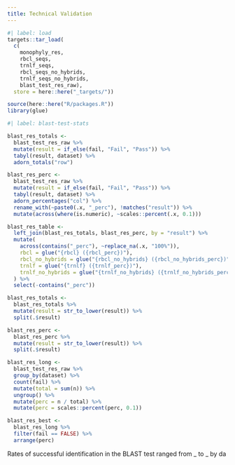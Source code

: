 ```yaml
---
title: Technical Validation
---
```


```r
#| label: load
targets::tar_load(
  c(
    monophyly_res,
    rbcl_seqs,
    trnlf_seqs,
    rbcl_seqs_no_hybrids,
    trnlf_seqs_no_hybrids,
    blast_test_res_raw),
  store = here::here("_targets/"))

source(here::here("R/packages.R"))
library(glue)
```

```r
#| label: blast-test-stats

blast_res_totals <-
  blast_test_res_raw %>%
  mutate(result = if_else(fail, "Fail", "Pass")) %>%
  tabyl(result, dataset) %>%
  adorn_totals("row")

blast_res_perc <-
  blast_test_res_raw %>%
  mutate(result = if_else(fail, "Fail", "Pass")) %>%
  tabyl(result, dataset) %>%
  adorn_percentages("col") %>%
  rename_with(~paste0(.x, "_perc"), !matches("result")) %>%
  mutate(across(where(is.numeric), ~scales::percent(.x, 0.1)))

blast_res_table <-
  left_join(blast_res_totals, blast_res_perc, by = "result") %>%
  mutate(
    across(contains("_perc"), ~replace_na(.x, "100%")),
    rbcl = glue("{rbcl} ({rbcl_perc})"),
    rbcl_no_hybrids = glue("{rbcl_no_hybrids} ({rbcl_no_hybrids_perc})"),
    trnlf = glue("{trnlf} ({trnlf_perc})"),
    trnlf_no_hybrids = glue("{trnlf_no_hybrids} ({trnlf_no_hybrids_perc})")
  ) %>%
  select(-contains("_perc"))

blast_res_totals <-
  blast_res_totals %>%
  mutate(result = str_to_lower(result)) %>%
  split(.$result)

blast_res_perc <-
  blast_res_perc %>%
  mutate(result = str_to_lower(result)) %>%
  split(.$result)

blast_res_long <- 
  blast_test_res_raw %>%
  group_by(dataset) %>%
  count(fail) %>%
  mutate(total = sum(n)) %>%
  ungroup() %>%
  mutate(perc = n / total) %>%
  mutate(perc = scales::percent(perc, 0.1))

blast_res_best <-
  blast_res_long %>%
  filter(fail == FALSE) %>%
  arrange(perc)
```

Rates of successful identification in the BLAST test ranged from _ to _ by da

